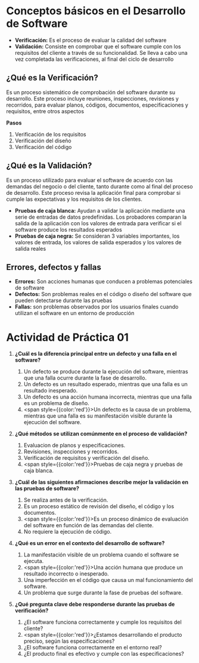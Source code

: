 # Conceptos básicos en el Desarrollo de Software

- **Verificación:** Es el proceso de evaluar la calidad del software
- **Validación:** Consiste en comprobar que el software cumple con los requisitos del cliente a través de su funcionalidad. Se lleva a cabo una vez completada las verificaciones, al final del ciclo de desarrollo


## ¿Qué es la Verificación?
Es un proceso sistemático de comprobación del software durante su desarrollo. Este proceso incluye reuniones, inspecciones, revisiones y recorridos, para evaluar planos, códigos, documentos, especificaciones y requisitos, entre otros aspectos

**Pasos**

1. Verificación de los requisitos
2. Verificación del diseño
3. Verificación del código

## ¿Qué es la Validación?
Es un proceso utilizado para evaluar el software de acuerdo con las demandas del negocio o del cliente, tanto durante como al final del proceso de desarrollo. Este proceso revisa la aplicación final para comprobar si cumple las expectativas y los requisitos de los clientes.

- **Pruebas de caja blanca:** Ayudan a validar la aplicación mediante una serie de entradas de datos predefinidas. Los probadores comparan la salida de la aplicación con los valores de entrada para verificar si el software produce los resultados esperados
- **Pruebas de caja negra:** Se consideran 3 variables importantes, los valores de entrada, los valores de salida esperados y los valores de salida reales

## Errores, defectos y fallas

- **Errores:** Son acciones humanas que conducen a problemas potenciales de software
- **Defectos:** Son problemas reales en el código o diseño del software que pueden detectarse durante las pruebas
- **Fallas:** son problemas observados por los usuarios finales cuando utilizan el software en un entorno de producción

# Actividad de Práctica 01

1. **¿Cuál es la diferencia principal entre un defecto y una falla en el software?**
    1. Un defecto se produce durante la ejecución del software, mientras que una falla ocurre durante la fase de desarrollo.
    2. Un defecto es un resultado esperado, mientras que una falla es un resultado inesperado.
    3. Un defecto es una acción humana incorrecta, mientras que una falla es un problema de diseño. 
    4. <span style={{color:'red'}}>Un defecto es la causa de un problema, mientras que una falla es su manifestación visible durante la ejecución del software.</span>

2. **¿Qué métodos se utilizan comúnmente en el proceso de validación?**
    1. Evaluacion de planos y especificaciones.
    2. Revisiones, inspecciones y recorridos.
    3. Verificación de requisitos y verificación del diseño.
    4. <span style={{color:'red'}}>Pruebas de caja negra y pruebas de caja blanca.</span>

3. **¿Cuál de las siguientes afirmaciones describe mejor la validación en las pruebas de software?**
    1. Se realiza antes de la verificación.
    2. Es un proceso estático de revisión del diseño, el código y los documentos.
    3. <span style={{color:'red'}}>Es un proceso dinámico de evaluación del software en función de las demandas del cliente.</span>
    4. No requiere la ejecución de código.

4. **¿Qué es un error en el contexto del desarrollo de software?**
    1. La manifestación visible de un problema cuando el software se ejecuta.
    2. <span style={{color:'red'}}>Una acción humana que produce un resultado incorrecto o inesperado.</span>
    3. Una imperfección en el código que causa un mal funcionamiento del software.
    4. Un problema que surge durante la fase de pruebas del software.

5. **¿Qué pregunta clave debe responderse durante las pruebas de verificación?**
    1. ¿El software funciona correctamente y cumple los requisitos del cliente?
    2. <span style={{color:'red'}}>¿Estamos desarrollando el producto preciso, según las especificaciones?</span>
    3. ¿El software funciona correctamente en el entorno real?
    4. ¿El producto final es efectivo y cumple con las especificaciones?
